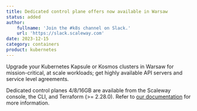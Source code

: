```yaml
---
title: Dedicated control plane offers now available in Warsaw
status: added
author:
    fullname: 'Join the #k8s channel on Slack.'
    url: 'https://slack.scaleway.com'
date: 2023-12-15
category: containers
product: kubernetes
---
```


Upgrade your Kubernetes Kapsule or Kosmos clusters in Warsaw for mission-critical, at scale workloads; get highly available API servers and service level agreements. 

Dedicated control planes 4/8/16GB are available from the Scaleway console, the CLI, and Terraform (>= 2.28.0). Refer to [our documentation](https://www.scaleway.com/en/docs/containers/kubernetes/reference-content/kubernetes-control-plane-offers/) for more information.

